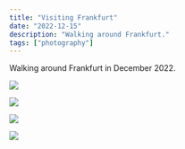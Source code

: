 ```yaml
---
title: "Visiting Frankfurt"
date: "2022-12-15"
description: "Walking around Frankfurt."
tags: ["photography"]
---
```


Walking around Frankfurt in December 2022.

<Img
  src="/images/posts/frankfurt-old-opera-house.jpg"
  width={2154}
  height={1632}
  caption="Old Opera House"
/>

<Img
  src="/images/posts/frankfurt-taunusanlage-park.jpg"
  width={2154}
  height={1632}
  caption="Taunusanlage Park"
/>

<Img
  src="/images/posts/frankfurt-xmas-market.jpg"
  width={2154}
  height={1632}
  caption="Frankfurt Christmas Market"
/>

<Img
  src="/images/posts/frankfurt-view-from-iron-bridge.jpg"
  width={2154}
  height={1632}
  caption="View from Iron Bridge"
/>
